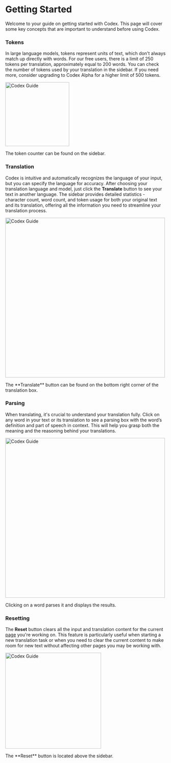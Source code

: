 # Getting Started

Welcome to your guide on getting started with Codex. This page will cover some key concepts that are important to understand before using Codex.

### Tokens

In large language models, tokens represent units of text, which don't always match up directly with words. For our free users, there is a limit of 250 tokens per translation, approximately equal to 200 words. You can check the number of tokens used by your translation in the sidebar. If you need more, consider upgrading to Codex Alpha for a higher limit of 500 tokens.

<div style={{ display: 'flex', flexDirection: 'column', alignItems: 'center', textAlign: 'center', marginTop: '30px' }}>
    <img src="tokens.png" alt="Codex Guide" width="200" style={{ borderRadius: '10px', marginBottom: '20px' }}/>
    <p style={{ fontStyle: 'italic' }}>The token counter can be found on the sidebar.</p>
</div>

### Translation


Codex is intuitive and automatically recognizes the language of your input, but you can specify the language for accuracy. After choosing your translation language and model, just click the **Translate** button to see your text in another language. The sidebar provides detailed statistics - character count, word count, and token usage for both your original text and its translation, offering all the information you need to streamline your translation process.

<div style={{ display: 'flex', flexDirection: 'column', alignItems: 'center', textAlign: 'center', marginTop: '30px' }}>
    <img src="generate.png" alt="Codex Guide" width="500" style={{ borderRadius: '10px', marginBottom: '20px' }}/>
    <p style={{ fontStyle: 'italic' }}>The **Translate** button can be found on the bottom right corner of the translation box.</p>
</div>

### Parsing


When translating, it's crucial to understand your translation fully. Click on any word in your text or its translation to see a parsing box with the word’s definition and part of speech in context. This will help you grasp both the meaning and the reasoning behind your translations.

<div style={{ display: 'flex', flexDirection: 'column', alignItems: 'center', textAlign: 'center', marginTop: '30px' }}>
    <img src="parsing.png" alt="Codex Guide" width="500" style={{ borderRadius: '10px', marginBottom: '20px' }}/>
    <p style={{ fontStyle: 'italic' }}>Clicking on a word parses it and displays the results.</p>
</div>

### Resetting

The **Reset** button clears all the input and translation content for the current [page](https://guide.codex.ai/tools/pages) you're working on. This feature is particularly useful when starting a new translation task or when you need to clear the current content to make room for new text without affecting other pages you may be working with.

<div style={{ display: 'flex', flexDirection: 'column', alignItems: 'center', textAlign: 'center', marginTop: '30px' }}>
    <img src="../reset.png" alt="Codex Guide" width="300" style={{ borderRadius: '10px', marginBottom: '20px' }}/>
    <p style={{ fontStyle: 'italic' }}>The **Reset** button is located above the sidebar.</p>
</div>